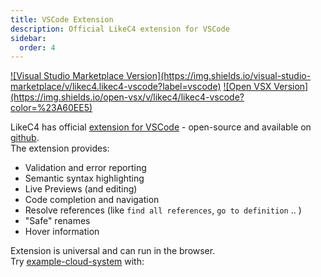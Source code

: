 ```yaml
---
title: VSCode Extension
description: Official LikeC4 extension for VSCode
sidebar:
  order: 4
---
```



<div style={{display: 'flex', gap: '10px'}}>
<a href="https://marketplace.visualstudio.com/items?itemName=likec4.likec4-vscode" target="_blank">![Visual Studio Marketplace Version](https://img.shields.io/visual-studio-marketplace/v/likec4.likec4-vscode?label=vscode)</a>
<a href="https://open-vsx.org/extension/likec4/likec4-vscode" target="_blank">![Open VSX Version](https://img.shields.io/open-vsx/v/likec4/likec4-vscode?color=%23A60EE5)</a>
</div>

LikeC4 has official [extension for VSCode](https://marketplace.visualstudio.com/items?itemName=likec4.likec4-vscode) - open-source and available on [github](https://github.com/likec4/likec4/tree/develop/packages/vscode).  
The extension provides:

- Validation and error reporting
- Semantic syntax highlighting
- Live Previews (and editing)
- Code completion and navigation 
- Resolve references (like `find all references`, `go to definition` .. )
- "Safe" renames
- Hover information

Extension is universal and can run in the browser.  
Try [example-cloud-system](https://github.dev/likec4/example-cloud-system) with:

<CardGrid>
<LinkCard
  title="github.dev"
  description="Open example project in the browser using github.dev"
  href="https://github.dev/likec4/example-cloud-system/blob/main/model.c4"
  target="_blank"
/>

<LinkCard
  title="vscode.dev"
  description="Open example project in the browser using vscode.dev"
  href="https://vscode.dev/github/likec4/example-cloud-system/blob/main/model.c4"
  target="_blank"
/>
</CardGrid>
